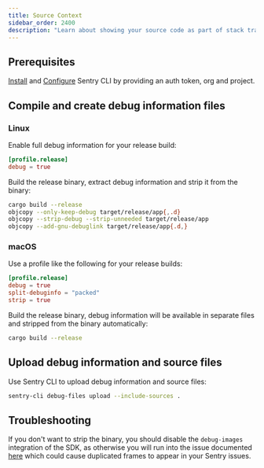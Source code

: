 ```yaml
---
title: Source Context
sidebar_order: 2400
description: "Learn about showing your source code as part of stack traces."
---
```


## Prerequisites

[Install](/cli/installation/) and [Configure](/cli/configuration/) Sentry CLI by providing an auth token, org and project.

## Compile and create debug information files

### Linux

Enable full debug information for your release build:
```toml {filename:Cargo.toml}
[profile.release]
debug = true
```

Build the release binary, extract debug information and strip it from the binary:
```bash
cargo build --release
objcopy --only-keep-debug target/release/app{,.d}
objcopy --strip-debug --strip-unneeded target/release/app
objcopy --add-gnu-debuglink target/release/app{.d,}
```

### macOS

Use a profile like the following for your release builds:
```toml {filename:Cargo.toml}
[profile.release]
debug = true
split-debuginfo = "packed"
strip = true
```

Build the release binary, debug information will be available in separate files and stripped from the binary automatically:
```bash
cargo build --release
```

## Upload debug information and source files

Use Sentry CLI to upload debug information and source files:

```bash	
sentry-cli debug-files upload --include-sources .
```

## Troubleshooting

If you don't want to strip the binary, you should disable the `debug-images` integration of the SDK, as otherwise you will run into the issue documented [here](https://github.com/getsentry/sentry-rust/issues/470#issuecomment-1472136215) which could cause duplicated frames to appear in your Sentry issues.
